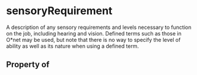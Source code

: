   

# sensoryRequirement

A description of any sensory requirements and levels necessary to function on the job, including hearing and vision. Defined terms such as those in O*net may be used, but note that there is no way to specify the level of ability as well as its nature when using a defined term.

## Property of



